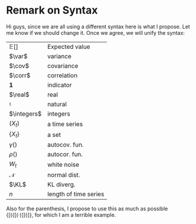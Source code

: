 # Remark on Syntax 

Hi guys, since we are all using a different syntax here is what I propose. Let me know if we should change it. Once we agree, we will unify the syntax:

|                     |                  |
|---------------------|------------------|
| $\mathbb{E} []$     |  Expected value  |
| $\var$              |  variance        |
| $\cov$              |  covariance      |
| $\corr$             |  correlation     |
| $\boldsymbol{1}$    |  indicator       |
| $\real$             |  real            |
| $\natural$          |  natural         |
| $\integers$         |  integers        |
| $(X_t)$             |  a time series   |
| $\{X_t\}$           |  a set           |
| $\gamma()$          |  autocov. fun.   |
| $\rho()$            |  autocor. fun.   |
| $W_t$               |  white noise     |
| $\mathcal{N}$       |  normal dist.    |
| $\KL$               |  KL diverg.      |
| $n$               |  length of time series|


Also for the parenthesis, I propose to use this as much as possible $\{[(\{[( \cdot )]\})]\}$, for which I am a terrible example.

